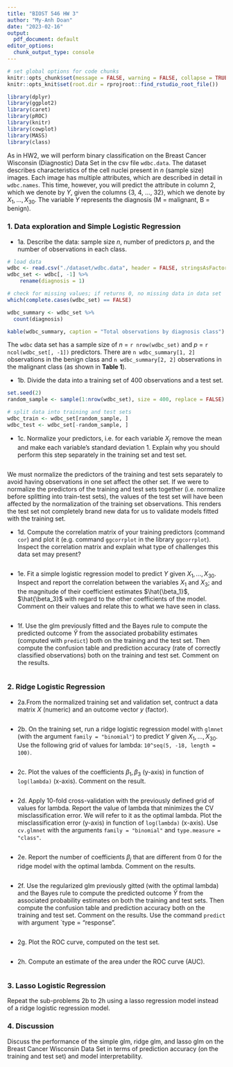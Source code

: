 ```yaml
---
title: "BIOST 546 HW 3"
author: "My-Anh Doan"
date: "2023-02-16"
output:
  pdf_document: default
editor_options:
  chunk_output_type: console
---
```


```r
# set global options for code chunks
knitr::opts_chunk$set(message = FALSE, warning = FALSE, collapse = TRUE)
knitr::opts_knit$set(root.dir = rprojroot::find_rstudio_root_file())

library(dplyr)
library(ggplot2)
library(caret)
library(pROC)
library(knitr)
library(cowplot)
library(MASS)
library(class)

```

As in HW2, we will perform binary classification on the Breast Cancer Wisconsin (Diagnostic) Data Set in the csv file `wdbc.data`. The dataset describes characteristics of the cell nuclei present in $n$ (sample size) images. Each image has multiple attributes, which are described in detail in `wdbc.names`. This time, however, you will predict the attribute in column 2, which we denote by $Y$, given the columns {3, 4, ..., 32}, which we denote by $X_1, ..., X_30$. The variable $Y$ represents the diagnosis (M = malignant, B = benign).

### 1. Data exploration and Simple Logistic Regression

* 1a. Describe the data: sample size $n$, number of predictors $p$, and the number of observations in each class.
```r
# load data
wdbc <- read.csv("./dataset/wdbc.data", header = FALSE, stringsAsFactors = TRUE)
wdbc_set <- wdbc[, -1] %>%
    rename(diagnosis = 1)

# check for missing values; if returns 0, no missing data in data set
which(complete.cases(wdbc_set) == FALSE)

wdbc_summary <- wdbc_set %>%
  count(diagnosis)

kable(wdbc_summary, caption = "Total observations by diagnosis class")

```
The `wdbc` data set has a sample size of $n$ = `r nrow(wdbc_set)` and $p$ = `r ncol(wdbc_set[, -1])` predictors. There are `n wdbc_summary[1, 2]` observations in the benign class and `n wdbc_summary[2, 2]` observations in the malignant class (as shown in **Table 1**).

* 1b. Divide the data into a training set of 400 observations and a test set.
```r
set.seed(2)
random_sample <- sample(1:nrow(wdbc_set), size = 400, replace = FALSE)

# split data into training and test sets
wdbc_train <- wdbc_set[random_sample, ]
wdbc_test <- wdbc_set[-random_sample, ]

```

* 1c. Normalize your predictors, i.e. for each variable $X_j$ remove the mean and make each variable's standard deviation 1. Explain why you should perform this step separately in the training set and test set.
```r

```

We must normalize the predictors of the training and test sets separately to avoid having observations in one set affect the other set. If we were to normalize the predictors of the training and test sets together (i.e. normalize before splitting into train-test sets), the values of the test set will have been affected by the normalization of the training set observations. This renders the test set not completely brand new data for us to validate models fitted with the training set. 

* 1d. Compute the correlation matrix of your training predictors (command `cor`) and plot it (e.g. command `ggcorrplot` in the library `ggcorrplot`). Inspect the correlation matrix and explain what type of challenges this data set may present?
```r

```

* 1e. Fit a simple logistic regression model to predict $Y$ given $X_1, ..., X_30$. Inspect and report the correlation between the variables $X_1$ and $X_3$; and the magnitude of their coefficient estimates $\hat{\beta_1}$, $\hat{\beta_3}$ with regard to the other coefficients of the model. Comment on their values and relate this to what we have seen in class.
```r

```

* 1f. Use the glm previously fitted and the Bayes rule to compute the predicted outcome $\hat{Y}$ from the associated probability estimates (computed with `predict`) both on the training and the test set. Then compute the confusion table and prediction accuracy (rate of correctly classified observations) both on the training and test set. Comment on the results.
```r

```

### 2. Ridge Logistic Regression

* 2a.From the normalized training set and validation set, contruct a data matrix $X$ (numeric) and an outcome vector $y$ (factor).
```r

```

* 2b. On the training set, run a ridge logistic regression model with `glmnet` (with the argument `family = "binomial"`) to predict $Y$ given $X_1, ..., X_30$. Use the following grid of values for lambda: `10^seq(5, -18, length = 100)`.
```r

```

* 2c. Plot the values of the coefficients $\beta_1, \beta_3$ (y-axis) in function of `log(lambda)` (x-axis). Comment on the result.
```r

```

* 2d. Apply 10-fold cross-validation with the previously defined grid of values for lambda. Report the value of lambda that minimizes the CV misclassification error. We will refer to it as the optimal lambda. Plot the misclassification error (y-axis) in function of `log(lambda)` (x-axis). Use `cv.glmnet` with the arguments `family = "binomial"` and `type.measure = "class"`.
```r

```

* 2e. Report the number of coefficients $\beta_j$ that are different from 0 for the ridge model with the optimal lambda. Comment on the results.
```r

```

* 2f. Use the regularized glm previously gitted (with the optimal lambda) and the Bayes rule to compute the predicted outcome $\hat{Y}$ from the associated probability estimates on both the training and test sets. Then compute the confusion table and prediction accuracy both on the training and test set. Comment on the results. Use the command `predict` with argument `type = "response".
```r

```

* 2g. Plot the ROC curve, computed on the test set.
```r

```

* 2h. Compute an estimate of the area under the ROC curve (AUC).
```r

```

### 3. Lasso Logistic Regression
Repeat the sub-problems 2b to 2h using a lasso regression model instead of a ridge logistic regression model.

### 4. Discussion
Discuss the performance of the simple glm, ridge glm, and lasso glm on the Breast Cancer Wisconsin Data Set in terms of prediction accuracy (on the training and test set) and model interpretability.


